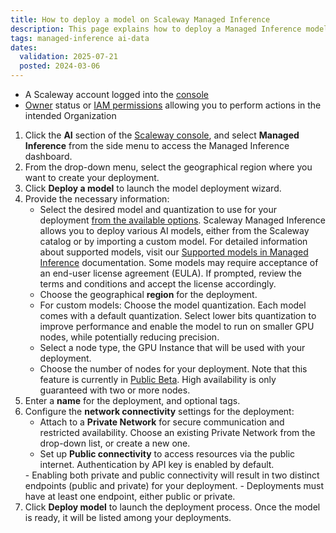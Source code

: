 ```yaml
---
title: How to deploy a model on Scaleway Managed Inference
description: This page explains how to deploy a Managed Inference model on the Scaleway console.
tags: managed-inference ai-data
dates:
  validation: 2025-07-21
  posted: 2024-03-06
---
```



<Requirements />

- A Scaleway account logged into the [console](https://console.scaleway.com)
- [Owner](/iam/concepts/#owner) status or [IAM permissions](/iam/concepts/#permission) allowing you to perform actions in the intended Organization

1. Click the **AI** section of the [Scaleway console](https://console.scaleway.com/), and select **Managed Inference** from the side menu to access the Managed Inference dashboard.
2. From the drop-down menu, select the geographical region where you want to create your deployment.
3. Click **Deploy a model** to launch the model deployment wizard.
4. Provide the necessary information:
    - Select the desired model and quantization to use for your deployment [from the available options](/managed-inference/reference-content/).
        <Message type="important">
          Scaleway Managed Inference allows you to deploy various AI models, either from the Scaleway catalog or by importing a custom model. For detailed information about supported models, visit our [Supported models in Managed Inference](/managed-inference/reference-content/supported-models/) documentation.
        </Message>
        <Message type="note">
          Some models may require acceptance of an end-user license agreement (EULA). If prompted, review the terms and conditions and accept the license accordingly.
        </Message>
    - Choose the geographical **region** for the deployment.
    - For custom models: Choose the model quantization.
      <Message type="tip">
        Each model comes with a default quantization. Select lower bits quantization to improve performance and enable the model to run on smaller GPU nodes, while potentially reducing precision.
      </Message>
    - Select a node type, the GPU Instance that will be used with your deployment.
    - Choose the number of nodes for your deployment. Note that this feature is currently in [Public Beta](https://www.scaleway.com/en/betas/).
      <Message type="tip">
        High availability is only guaranteed with two or more nodes.
      </Message>
5. Enter a **name** for the deployment, and optional tags.
6. Configure the **network connectivity** settings for the deployment:
    - Attach to a **Private Network** for secure communication and restricted availability. Choose an existing Private Network from the drop-down list, or create a new one.
    - Set up **Public connectivity** to access resources via the public internet. Authentication by API key is enabled by default.
    <Message type="important">
      - Enabling both private and public connectivity will result in two distinct endpoints (public and private) for your deployment.
      - Deployments must have at least one endpoint, either public or private.
    </Message>
7. Click **Deploy model** to launch the deployment process. Once the model is ready, it will be listed among your deployments.